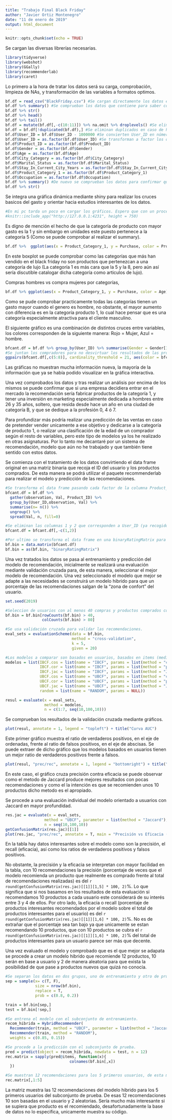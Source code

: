 ```yaml
---
title: "Trabajo Final Black Friday"
author: "Javier Ortiz Montenegro"
date: "11 de enero de 2019"
output: html_document
---
```


```r
knitr::opts_chunk$set(echo = TRUE)
```

Se cargan las diversas librerías necesarias.

```r
library(tidyverse)
library(webshot)
library(GGally)
library(recommenderlab)
library(caret)
```

Lo primero a la hora de tratar los datos será su carga, comprobación, limpieza de NAs, y transformación de las variables a formatos optimos.

```r
bf.df = read_csv("BlackFriday.csv") #Se cargan directamente los datos en una tibble
bf.df %>% summary() #Se comprueban los datos que contiene para saber como tratarlos
bf.df %>% str()
bf.df %>% head() 
bf.df %>% tail()
bf.df = mutate(bf.df[,-c(10:11)]) %>% na.omit %>% droplevels() #Se eliminan NAs (Especialmente concentrados en las columnas Product_Category 2 y 3)
bf.df = bf.df[!duplicated(bf.df),] #Se eliminan duplicados en caso de haberlos
bf.df$User_ID = bf.df$User_ID - 1000000 #Se convierten User_ID en números del 1 al 6040
bf.df$User_ID = as.factor(bf.df$User_ID) #Se transforman a factor los datos que se considera oportuno
bf.df$Product_ID = as.factor(bf.df$Product_ID) 
bf.df$Gender = as.factor(bf.df$Gender)
bf.df$Age = as.factor(bf.df$Age)
bf.df$City_Category = as.factor(bf.df$City_Category)
bf.df$Marital_Status = as.factor(bf.df$Marital_Status)
bf.df$Stay_In_Current_City_Years = as.factor(bf.df$Stay_In_Current_City_Years)
bf.df$Product_Category_1 = as.factor(bf.df$Product_Category_1)
bf.df$Occupation = as.factor(bf.df$Occupation)
bf.df %>% summary() #De nuevo se comprueban los datos para confirmar que ya estén "limpios"
bf.df %>% str()
```

Se integra una gráfica dinámica mediante shiny para realizar los cruces basicos del gasto y orientar hacia estudios interesantes de los datos.

```r
#En mi pc tarda un poco en cargar los gráficos. Espero que con un procesador más potente sea más fluido.
#knitr::include_app("http://127.0.0.1:4231", height = 750)
```

Es digno de mención el hecho de que la categoría de producto con mayor gasto es la 1 y sin embargo en unidades este puesto pertenece a la categoría 5 (Como se puede comprobar al realizar el summary).

```r
bf.df %>%  ggplot(aes(x = Product_Category_1, y = Purchase, color = Product_Category_1)) + geom_boxplot(show.legend = F) + xlab("Categoría de producto") + ylab("Gasto") + ggtitle("Gasto por categoría de producto") + theme(plot.title = element_text(hjust = 0.5))
```

En este boxplot se puede comprobar como las categorías que más han vendido en el black friday no son productos que pertenezcan a una categoría de lujo (La categoría 1 es más cara que la 5 y la 8, pero aún así sería discutible catalogar dicha categoría como articulos de lujo).


Compras hombres vs compra mujeres por categorías, 

```r
bf.df %>% ggplot(aes(x = Product_Category_1, y = Purchase, color = Age)) + geom_bar(show.legend = T, stat = "identity") + xlab("Categoría de producto") + ylab("Gasto") + ggtitle("Gasto por categoría de producto mujeres frente a hombres") + facet_wrap(~ Gender) + theme(plot.title = element_text(hjust = 0.5))
```

Como se pude comprobar practicamente todas las categorías tienen un gasto mayor cuando el genero es hombre, no obstante, el mayor aumento con diferencia es en la categoría producto 1, lo cual hace pensar que es una categoría especialmente atractiva para el cliente masculino.

El siguiente gráfico es una combinación de distintos cruces entre variables, los colores corresponden de la siguiente manera: Rojo = Mujer, Azul = hombre.

```r
bfcant.df = bf.df %>% group_by(User_ID) %>% summarise(Gender = Gender[1],Age = Age[1],Occupation = Occupation[1], City_Category = City_Category[1], Stay_In_Current_City_Years = Stay_In_Current_City_Years[1], Marital_Status = Marital_Status[1], Item_Count = n()) 
#Se juntan los compradores para no desvirtuar los resultados de las próximas graficas al cruzar variables factor entre ellas ya que de no ser así se contabilizarían de forma multiple los usuarios con más de una compra.
ggpairs(bfcant.df[,c(5:8)], cardinality_threshold = 21, aes(color = bfcant.df$Gender, alpha = 0.5))
```

Las gráficas no muestran mucha información nueva, la mayoría de la información que ya se había podido visualizar en la gráfica interactiva.

Una vez comprobados los datos y tras realizar un análisis por encima de los mismos se puede confirmar que si una empresa decidiera entrar en el mercado la recomendación sería fabricar productos de la categoría 1, y tener una inversión en marketing especialmente dedicada a hombres entre 26 y 35 años, soltero, que resida desde hace un año en una ciudad de categoría B, y que se dedique a la profesión 0, 4 ó 7.

Para profundizar más podría realizar una predicción de las ventas en caso de pretender vender unicamente a ese objetivo y dedicarse a la categoría de producto 1, o realizar una clasificación de la edad de un comprador según el resto de variables, pero este tipo de modelos ya los he realizado en otras asignaturas.
Por lo tanto me decantaré por un sistema de recomendación, modelo que aún no he trabajado y que también tiene sentido con estos datos.

Se comienza con el tratamiento de los datos convirtiendo el data frame original en una matriz binaria que recoja el ID del usuario y los productos comprados. De esta manera se podrá utilizar el paquete recommenderlab para realizar el modelo y predicción de las recomendaciones.

```r
#Se transforma el data frame pasando cada factor de la columna Product_ID a una variable propia con el ID del producto y de esta manera transformar el data frame en una matriz binaria con 0 en caso de no haber comprado el producto y 1 en caso de si haberlo comprado.
bfcant.df = bf.df %>%
  gather(observation, Val, Product_ID) %>%
  group_by(User_ID,observation, Val) %>%
  summarise(n= n()) %>%
  ungroup() %>%
  spread(Val, n, fill=0)

#Se eliminan las columnas 1 y 2 que corresponden a User_ID (ya recogido en el índice) y a una columna que recoge "Product_ID" ya que es el nombre de la columna original.
bfcant.df = bfcant.df[,-c(1,2)]

#Por ultimo se transforma el data frame en una binaryRatingMatrix para poder trabajar y entrenar el modelo.
bf.bin = data.matrix(bfcant.df)
bf.bin = as(bf.bin, "binaryRatingMatrix")
```

Una vez tratados los datos se pasa al entrenamiento y predicción del modelo de recomendación, inicialmente se realizará una evaluación mediante validación cruzada para, de esta manera, seleccionar el mejor modelo de recomendación. Una vez seleccionado el modelo que mejor se adapte a las necesidades se construirá un modelo hibrido para que un porcentaje de las recomendaciones salgan de la "zona de confort" del usuario.

```r
set.seed(2019)

#Seleccion de usuarios con al menos 40 compras y productos comprados como mínimo 80 veces.
bf.bin = bf.bin[rowCounts(bf.bin) > 40,
                colCounts(bf.bin) > 80]

#Se usa validación cruzada para validar las recomendaciones.
eval_sets = evaluationScheme(data = bf.bin,
                             method = "cross-validation",
                             k = 5,
                             given = 20)

#Los modelos a comparar son basados en usuarios, basados en items (mediante distintos metodos), y por ultimo un modelo aleatorio.
modelos = list(IBCF.cos = list(name = "IBCF", params = list(method = "cosine")),
               IBCF.cor = list(name = "IBCF", params = list(method = "pearson")),
               IBCF.jac = list(name = "IBCF", params = list(method = "Jaccard")),
               UBCF.cos = list(name = "UBCF", params = list(method = "cosine")),
               UBCF.cor = list(name = "UBCF", params = list(method = "pearson")),
               UBCF.jac = list(name = "UBCF", params = list(method = "Jaccard")),
               random = list(name = "RANDOM", params = NULL))

resul = evaluate(x = eval_sets,
                 method = modelos,
                 n = c(1:7, seq(10,100,10)))
```

Se comprueban los resultados de la validación cruzada mediante gráficos.

```r
plot(resul, annotate = 1, legend = "topleft") + title("Curva AUC")
```

Este primer gráfico muestra el ratio de verdaderos positivos, en el eje de ordenadas, frente al ratio de falsos positivos, en el eje de abscisas.
Se puede extraer de dicho gráfico que los modelos basados en usuarios tienen un mejor ratio de verdaderos positivos frente a falsos.

```r
plot(resul, "prec/rec", annotate = 1, legend = "bottomright") + title("Precisión vs Eficacia")
```

En este caso, el gráfico cruza precisión contra eficacia se puede observar como el metodo de Jaccard produce mejores resultados con pocas recomendaciones y como el la intención es que se recomienden unos 10 productos dicho metodo es el apropiado.

Se procede a una evaluación individual del modelo orientado a usuarios con Jaccard en mayor profundidad.

```r
res.jac = evaluate(x = eval_sets,
                 method = "UBCF", parameter = list(method = "Jaccard"),
                 n = seq(10,100,10))
getConfusionMatrix(res.jac)[[1]]
plot(res.jac, "prec/rec", annotate = T, main = "Precisión vs Eficacia (UBFC Jaccard)")
```

En la tabla hay datos interesantes sobre el modelo como son la precisión, el recall (eficacia), así como los ratios de verdaderos positivos y falsos positivos.

No obstante, la precisión y la eficacia se interpretan con mayor facilidad en la tabla, con 10 recomendaciones la precisión (porcentaje de veces que el modelo recomienda un producto que realmente es comprado frente al total de recomendaciones realizadas) es del `r round(getConfusionMatrix(res.jac)[[1]][1,5] * 100, 2)`%. Lo que significa que si nos basamos en los resultados de esta evaluación si recomendamos 10 productos a cada usuario este considerará de su interés entre 3 y 4 de ellos.
Por otro lado, la eficacia o recall (porcentaje de productos interesantes recomendados por el modelo sobre el total de productos interesantes para el usuario) es del `r round(getConfusionMatrix(res.jac)[[1]][1,6] * 100, 2)`%. No es de extrañar que el porcentaje sea tan bajo ya que unicamente se estan recomendando 10 productos, que con 10 productos se cubra el `r round(getConfusionMatrix(res.jac)[[1]][1,6] * 100, 2)`% del total de productos interesantes para un usuario parece ser más que decente.

Una vez evaluado el modelo y comprobado que es el que mejor se adapata se procede a crear un modelo hibrido que recomiende 12 productos, 10 serán en base a usuario y 2 de manera aleatoria para que exista la posibilidad de que pase a productos nuevos que quizá no conocía.

```r
#Se separan los datos en dos grupos, uno de entrenamiento y otro de prueba.
sep = sample(x= c(T, F),
             size = nrow(bf.bin),
             replace = T,
             prob = c(0.8, 0.2))

train = bf.bin[sep,]
test = bf.bin[!sep,]

#Se entrena el modelo con el subconjunto de entrenamiento.
recom_hibrida = HybridRecommender(
  Recommender(train, method = "UBCF", parameter = list(method = "Jaccard")),
  Recommender(train, method = "RANDOM"),
  weights = c(0.85, 0.15))

#Se procede a la predicción con el subconjunto de prueba.
pred = predict(object = recom_hibrida, newdata = test, n = 12)
rec.matrix = sapply(pred@items, function(x){
                            colnames(bf.bin[,x])
  })

#Se muestran 12 recomendaciones para los 5 primeros usuarios, de esta manera comprobamos que funcione correctamente.
rec.matrix[,1:5]
```

La matriz muestra las 12 recomendaciones del modelo hibrido para los 5 primeros usuarios del subconjunto de prueba. De esas 12 recomendaciones 10 son basadas en el usuario y 2 aleatorias.
Sería mucho más interesante si se supiera que producto es el recomiendado, desafortunadamente la base de datos no lo especifica, unicamente muestra su código.